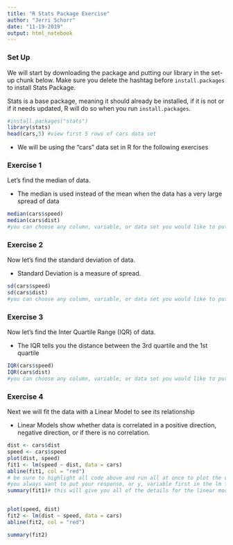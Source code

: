 ```yaml
---
title: "R Stats Package Exercise"
author: "Jerri Schorr"
date: "11-19-2019"
output: html_notebook
---
```


### Set Up 

We will start by downloading the package and putting our library in the set-up chunk below. Make sure you delete the hashtag before `install.packages` to install Stats Package.

Stats is a base package, meaning it should already be installed, if it is not or if it needs updated, R will do so when you run `install.packages`.

```r
#install.packages("stats")
library(stats)
head(cars,5) #view first 5 rows of cars data set
```

* We will be using the "cars" data set in R for the following exercises

### Exercise 1

Let's find the median of data.

* The median is used instead of the mean when the data has a very large spread of data

```r
median(cars$speed)
median(cars$dist)
#you can choose any column, variable, or data set you would like to put in the function
```

### Exercise 2

Now let's find the standard deviation of data.

* Standard Deviation is a measure of spread.

```r
sd(cars$speed)
sd(cars$dist)
#you can choose any column, variable, or data set you would like to put in the function
```


### Exercise 3

Now let's find the Inter Quartile Range (IQR) of data.

* The IQR tells you the distance between the 3rd quartile and the 1st quartile

```r
IQR(cars$speed)
IQR(cars$dist)
#you can choose any column, variable, or data set you would like to put in the function
```


### Exercise 4

Next we will fit the data with a Linear Model to see its relationship

* Linear Models show whether data is correlated in a positive direction, negative direction, or if there is no correlation.

```r
dist <- cars$dist
speed <- cars$speed
plot(dist, speed)
fit1 <- lm(speed ~ dist, data = cars)
abline(fit1, col = "red")
# be sure to highlight all code above and run all at once to plot the data and see the fir of the linear model
#you always want to put your response, or y, variable first in the lm function.
summary(fit1)# this will give you all of the details for the linear model 


plot(speed, dist)
fit2 <- lm(dist ~ speed, data = cars)
abline(fit2, col = "red")

summary(fit2)
```





